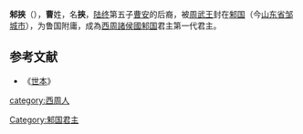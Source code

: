 {{expand|time=2012-09-06T14:59:03+00:00}}
'''邾挾'''（{{bd|？||？||catIdx=C曹}}），'''曹'''姓，名'''挾'''，[[陆终|陆终]]第五子[[曹安|曹安]]的后裔，被[[周武王|周武王]]封在[[邾国|邾国]]（今[[山东省|山东省]][[邹城市|邹城市]]），为鲁国附庸，成為[[西周|西周]][[諸侯國|諸侯國]][[邾国|邾国]]君主第一代君主。


==参考文献==
*《[[世本|世本]]》

{{start box}}
{{s-before|無，首任}}
{{s-title|[[西周|西周]][[邾国|邾国]]君主|}}
{{s-after|[[邾子非|邾子非]]}}
{{end box}}
{{邾國君主}}

[[category:西周人|category:西周人]]
[[Category:邾国君主|Category:邾国君主]]